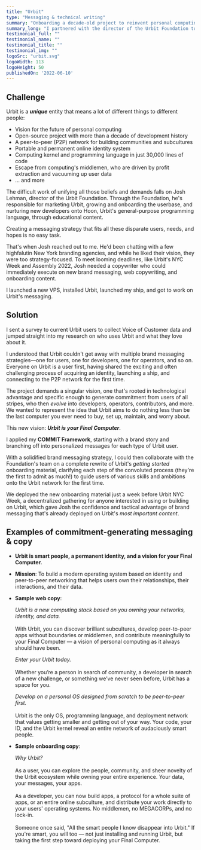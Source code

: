 ```yaml
---
title: "Urbit"
type: "Messaging & technical writing"
summary: "Onboarding a decade-old project to reinvent personal computing into its first brand strategy while onboarding new users with streamlined content."
summary_long: "I partnered with the director of the Urbit Foundation to develop the open-source project's first messaging strategy to meet a mission-critical new demand: Make it easier for users and developers to commit to the unique, esoteric, and obscure world of Urbit."
testimonial_full: ""
testimonial_name: ""
testimonial_title: ""
testimonial_img: ""
logoSrc: "urbit.svg"
logoWidth: 113
logoHeight: 50
publishedOn: '2022-06-10'
---
```


## Challenge

Urbit is a ***unique*** entity that means a lot of different things to different people:

- Vision for the future of personal computing
- Open-source project with more than a decade of development history
- A peer-to-peer (P2P) network for building communities and subcultures
- Portable and permanent online identity system
- Computing kernel and programming language in just 30,000 lines of code
- Escape from computing's middlemen, who are driven by profit extraction and vacuuming up user data
- ... and more

The difficult work of unifying all those beliefs and demands falls on Josh Lehman, director of the Urbit Foundation.
Through the Foundation, he's responsible for marketing Urbit, growing and onboarding the userbase, and nurturing new
developers onto Hoon, Urbit's general-purpose programming language, through educational content.

Creating a messaging strategy that fits all these disparate users, needs, and hopes is no easy task.

That's when Josh reached out to me. He'd been chatting with a few highfalutin New York branding agencies, and while he
liked their vision, they were too strategy-focused. To meet looming deadlines, like Urbit's NYC Week and Assembly 2022,
Josh needed a copywriter who could immediately execute on new brand messaging, web copywriting, and onboarding content.

I launched a new VPS, installed Urbit, launched my ship, and got to work on Urbit's messaging.

## Solution

I sent a survey to current Urbit users to collect Voice of Customer data and jumped straight into my research on who
uses Urbit and what they love about it.

I understood that Urbit couldn't get away with multiple brand messaging strategies&mdash;one for users, one for
developers, one for operators, and so on. Everyone on Urbit is a user first, having shared the exciting and often
challenging process of acquiring an identity, launching a ship, and connecting to the P2P network for the first time.

The project demands a singular vision, one that's rooted in technological advantage and specific enough to generate
commitment from users of all stripes, who then *evolve* into developers, operators, contributors, and more. We wanted to
represent the idea that Urbit aims to do nothing less than be the last computer you ever need to buy, set up, maintain,
and worry about.

This new vision: ***Urbit is your Final Computer***.

I applied my **COMMIT Framework**, starting with a brand story and branching off into personalized messages for each
type of Urbit user.

With a solidified brand messaging strategy, I could then collaborate with the Foundation's team on a complete rewrite of
Urbit's *getting started* onboarding material, clarifying each step of the convoluted process (they're the first to
admit as much!) to guide users of various skills and ambitions onto the Urbit network for the first time.

We deployed the new onboarding material just a week before Urbit NYC Week, a decentralized gathering for anyone
interested in using or building on Urbit, which gave Josh the confidence and tactical advantage of brand messaging
that's already deployed on Urbit's *most important content*.

## Examples of commitment-generating messaging &amp; copy

- **Urbit is smart people, a permanent identity, and a vision for your Final Computer.**
- **Mission**: To build a modern operating system based on identity and peer-to-peer networking that helps users own
  their relationships, their interactions, and their data.
- **Sample web copy**:

  *Urbit is a new computing stack based on you owning your networks, identity, and data.* <br /><br />With Urbit, you can
  discover brilliant subcultures, develop peer-to-peer apps without boundaries or middlemen, and contribute meaningfully
  to your Final Computer — a vision of personal computing as it always should have been.

  *Enter your Urbit today.* <br /><br />Whether you’re a person in search of community, a developer in search of a new
  challenge, or something we’ve never seen before, Urbit has a space for you.

  *Develop on a personal OS designed from scratch to be peer-to-peer first.* <br /><br />Urbit is the only OS, programming
  language, and deployment network that values getting smaller and getting out of your way. Your code, your ID, and the
  Urbit kernel reveal an entire network of audaciously smart people.
- **Sample onboarding copy**:

  *Why Urbit?* <br /><br />As a user, you can explore the people, community, and sheer novelty of the Urbit ecosystem while
  owning your entire experience. Your data, your messages, your apps. <br /><br />As a developer, you can now build apps, a
  protocol for a whole suite of apps, or an entire online subculture, and distribute your work directly to your users'
  operating systems. No middlemen, no MEGACORPs, and no lock-in. <br /><br />Someone once said, "All the smart people I know
  disappear into Urbit." If you're smart, you will too — not just installing and running Urbit, but taking the first
  step toward deploying your Final Computer.
